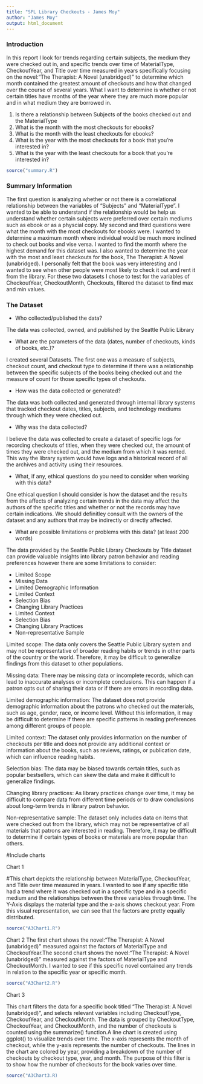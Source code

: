 ```yaml
---
title: "SPL Library Checkouts - James Moy"
author: "James Moy"
output: html_document
---
```




### Introduction

In this report I look for trends regarding certain subjects, the medium they were checked out in, and specific trends over time of MaterialType, CheckoutYear, and Title over time measured in years specifically focusing on the novel:"The Therapist: A Novel (unabridged)" to determine which month contained the greatest amount of checkouts and how that changed over the course of several years. What I want to determine is whether or not certain titles have months of the year where they are much more popular and in what medium they are borrowed in. 

1. Is there a relationship between Subjects of the books checked out and the MaterialType
2. What is the month with the most checkouts for ebooks?
3. What is the month with the least checkouts for ebooks?
4. What is the year with the most checkouts for a book that you’re interested in?
5. What is the year with the least checkouts for a book that you’re interested in?

```r
source("summary.R")
```
### Summary Information

The first question is analyzing whether or not there is a correlational relationship between the variables of "Subjects" and "MaterialType". I wanted to be able to understand if the relationship would be help us understand whether certain subjects were preferred over certain mediums such as ebook or as a physcial copy. My second and third questions were what the month with the most checkouts for ebooks were. I wanted to determine a maximum month where individual would be much more inclined to check out books and vise versa. I wanted to find the month where the highest demand for this dataset was. I also wanted to determine the year with the most and least checkouts for the book, The Therapist: A Novel (unabridged). I personally felt that the book was very interesting and I wanted to see when other people were most likely to check it out and rent it from the library. For these two datasets I chose to test for the variables of CheckoutYear, CheckoutMonth, Checkouts, filtered the dataset to find max and min values.


### The Dataset

- Who collected/published the data? 

The data was collected, owned, and published by the Seattle Public Library 

- What are the parameters of the data (dates, number of checkouts, kinds of books, etc.)?

I created several Datasets. The first one was a measure of subjects, checkout count, and checkout type to determine if there was a relationship between the specific subjects of the books being checked out and the measure of count for those specific types of checkouts. 

- How was the data collected or generated?  

The data was both collected and generated through internal library systems that tracked checkout dates, titles, subjects, and technology mediums through which they were checked out.

- Why was the data collected?  

I believe the data was collected to create a dataset of specific logs for recording checkouts of titles, when they were checked out, the amount of times they were checked out, and the medium from which it was rented. This way the library system would have logs and a historical record of all the archives and activity using their resources. 


- What, if any, ethical questions do you need to consider when working with this data?  

One ethical question I should consider is how the dataset and the results from the affects of analyzing certain trends in the data may affect the authors of the specific titles and whether or not the records may have certain indications. We should definitley consult with the owners of the dataset and any authors that may be indirectly or directly affected. 

- What are possible limitations or problems with this data?   (at least 200 words)

The data provided by the Seattle Public Library Checkouts by Title dataset can provide valuable insights into library patron behavior and reading preferences however there are some limitations to consider: 

- Limited Scope
- Missing Data
- Limited Demographic Information
- Limited Context
- Selection Bias
- Changing Library Practices
- Limited Context
- Selection Bias 
- Changing Library Practices
- Non-representative Sample

Limited scope: The data only covers the Seattle Public Library system and may not be representative of broader reading habits or trends in other parts of the country or the world. Therefore, it may be difficult to generalize findings from this dataset to other populations.

Missing data: There may be missing data or incomplete records, which can lead to inaccurate analyses or incomplete conclusions. This can happen if a patron opts out of sharing their data or if there are errors in recording data.

Limited demographic information: The dataset does not provide demographic information about the patrons who checked out the materials, such as age, gender, race, or income level. Without this information, it may be difficult to determine if there are specific patterns in reading preferences among different groups of people.

Limited context: The dataset only provides information on the number of checkouts per title and does not provide any additional context or information about the books, such as reviews, ratings, or publication date, which can influence reading habits.

Selection bias: The data may be biased towards certain titles, such as popular bestsellers, which can skew the data and make it difficult to generalize findings.

Changing library practices: As library practices change over time, it may be difficult to compare data from different time periods or to draw conclusions about long-term trends in library patron behavior.

Non-representative sample: The dataset only includes data on items that were checked out from the library, which may not be representative of all materials that patrons are interested in reading. Therefore, it may be difficult to determine if certain types of books or materials are more popular than others.

#Include charts

Chart 1

#This chart depicts the relationship between MaterialType, CheckoutYear, and Title over time measured in years. I wanted to see if any specific title had a trend where it was checked out in a specific type and in a specific medium and the relationships between the three variables through time. The Y-Axis displays the material type and the x-axis shows checkout year. From this visual representation, we can see that the factors are pretty equally distributed. 
```r
source("A3Chart1.R")
```

Chart 2
The first chart shows the novel:"The Therapist: A Novel (unabridged)" measured against the factors of MaterialType and CheckoutYear.The second chart shows the novel:"The Therapist: A Novel (unabridged)" measured against the factors of MaterialType and CheckoutMonth. I wanted to see if this specific novel contained any trends in relation to the specific year or specific month. 

```r
source("A3Chart2.R")
```

Chart 3

This chart filters the data for a specific book titled "The Therapist: A Novel (unabridged)", and selects relevant variables including CheckoutType, CheckoutYear, and CheckoutMonth. The data is grouped by CheckoutType, CheckoutYear, and CheckoutMonth, and the number of checkouts is counted using the summarize() function.A line chart is created using ggplot() to visualize trends over time. The x-axis represents the month of checkout, while the y-axis represents the number of checkouts. The lines in the chart are colored by year, providing a breakdown of the number of checkouts by checkout type, year, and month. The purpose of this filter is to show how the number of checkouts for the book varies over time.

```r
source("A3Chart3.R)
```
